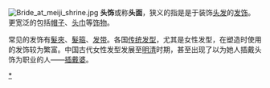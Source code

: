 {{unreferenced|time=2019-08-17T01:36:26+00:00}}
[[File:Bride_at_meiji_shrine.jpg|thumb]]
'''头饰'''或称'''头面'''，狭义的指是是于装饰[[头发|头发]]的[[发饰|发饰]]。更宽泛的包括[[帽子|帽子]]、[[头巾|头巾]]等[[饰物|饰物]]。

常见的发饰有[[髮夾|髮夾]]、[[髮箍|髮箍]]、[[发带|发带]]。各国[[传统发型|传统发型]]，尤其是女性发型，在塑造时使用的发饰较为繁富。中国古代女性发型发展至[[明清|明清]]时期，甚至出现了以为她人插戴头饰为职业的人——[[插戴婆|插戴婆]]。

{{服裝}}
[[Category:头饰|*]]
{{fashion-stub}}